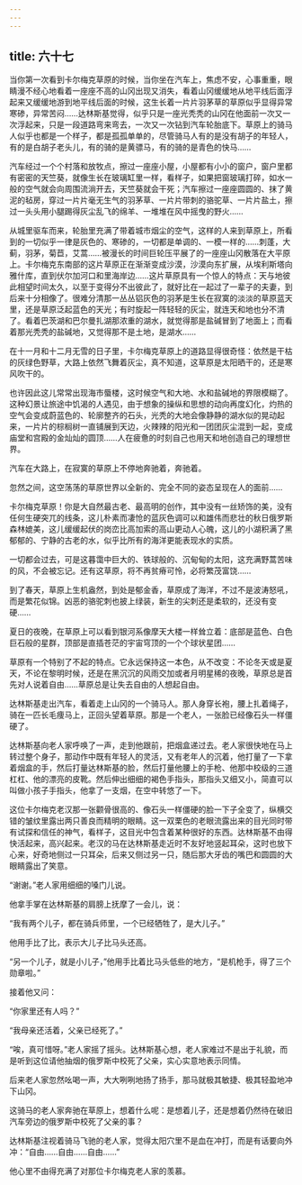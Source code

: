 ```yaml
---
---
---
```

title: 六十七
---



当你第一次看到卡尔梅克草原的时候，当你坐在汽车上，焦虑不安，心事重重，眼睛漫不经心地看着一座座不高的山冈出现又消失，看着山冈缓缓地从地平线后面浮起来又缓缓地游到地平线后面的时候，这生长着一片片羽茅草的草原似乎显得异常寒碜，异常苦闷……达林斯基觉得，似乎只是一座光秃秃的山冈在他面前一次又一次浮起来，只是一段道路弯来弯去，一次又一次钻到汽车轮胎底下。草原上的骑马人似乎也都是一个样子，都是孤孤单单的，尽管骑马人有的是没有胡子的年轻人，有的是白胡子老头儿，有的骑的是黄骠马，有的骑的是青色的快马……

汽车经过一个个村落和放牧点，擦过一座座小屋，小屋都有小小的窗户，窗户里都有密密的天竺葵，就像生长在玻璃缸里一样，看样子，如果把窗玻璃打碎，如水一般的空气就会向周围流淌开去，天竺葵就会干死；汽车擦过一座座圆圆的、抹了黄泥的毡房，穿过一片片毫无生气的羽茅草、一片片带刺的骆驼草、一片片盐土，擦过一头头用小腿踢得灰尘乱飞的绵羊、一堆堆在风中摇曳的野火……

从城里驱车而来，轮胎里充满了带着城市烟尘的空气，这样的人来到草原上，所看到的一切似乎一律是灰色的、寒碜的，一切都是单调的、一模一样的……刺蓬，大蓟，羽茅，菊苣，艾蒿……被漫长的时间巨轮压平展了的一座座山冈散落在大平原上。卡尔梅克东南部的这片草原正在渐渐变成沙漠，沙漠向东扩展，从埃利斯塔向雅什库，直到伏尔加河口和里海岸边……这片草原具有一个惊人的特点：天与地彼此相望时间太久，以至于变得分不出彼此了，就好比在一起过了一辈子的夫妻，到后来十分相像了。很难分清那一丛丛铝灰色的羽茅是生长在寂寞的淡淡的草原蓝天里，还是草原泛起蓝色的天光；有时旋起一阵轻轻的灰尘，就连天和地也分不清了。看着巴茨湖和巴尔曼扎湖那浓重的湖水，就觉得那是盐碱冒到了地面上；而看着那光秃秃的盐碱地，又觉得那不是土地，是湖水……

在十一月和十二月无雪的日子里，卡尔梅克草原上的道路显得很奇怪：依然是干枯的灰绿色野草，大路上依然飞舞着灰尘，真不知道，这草原是太阳晒干的，还是寒风吹干的。

也许因此这儿常常出现海市蜃楼，这时候空气和大地、水和盐碱地的界限模糊了。这种幻景让旅途中饥渴的人遇见，由于想象的操纵和思想的动向再度幻化，灼热的空气会变成蔚蓝色的、轮廓整齐的石头，光秃的大地会像静静的湖水似的晃动起来，一片片的棕榈树一直铺展到天边，火辣辣的阳光和一团团灰尘混到一起，变成庙堂和宫殿的金灿灿的圆顶……人在疲惫的时刻自己也用天和地创造自己的理想世界。

汽车在大路上，在寂寞的草原上不停地奔驰着，奔驰着。

忽然之间，这空荡荡的草原世界以全新的、完全不同的姿态呈现在人的面前……

卡尔梅克草原！你是大自然最古老、最高明的创作，其中没有一丝矫饰的美，没有任何生硬突兀的线条，这儿朴素而凄怆的蓝灰色调可以和雄伟而悲壮的秋日俄罗斯森林媲美，这儿缓缓起伏的岗峦比高加索的高山更动人心魄，这儿的小湖积满了黑郁郁的、宁静的古老的水，似乎比所有的海洋更能表现水的实质。

一切都会过去，可是这暮霭中巨大的、铁球般的、沉甸甸的太阳，这充满野蒿苦味的风，不会被忘记。还有这草原，将不再贫瘠可怜，必将繁茂富饶……

到了春天，草原上生机盎然，到处是郁金香，草原成了海洋，不过不是波涛怒吼，而是繁花似锦。凶恶的骆驼刺也披上绿装，新生的尖刺还是柔软的，还没有变硬……

夏日的夜晚，在草原上可以看到银河系像摩天大楼一样耸立着：底部是蓝色、白色巨石般的星群，顶部是直插苍茫的宇宙穹顶的一个个球状星团……

草原有一个特别了不起的特点。它永远保持这一本色，从不改变：不论冬天或是夏天，不论在黎明时候，还是在黑沉沉的风雨交加或者月明星稀的夜晚，草原总是首先对人说着自由……草原总是让失去自由的人想起自由。

达林斯基走出汽车，看着走上山冈的一个骑马人。那人身穿长袍，腰上扎着绳子，骑在一匹长毛痩马上，正回头望着草原。那是一个老人，一张脸已经像石头一样僵硬了。

达林斯基向老人家呼唤了一声，走到他跟前，把烟盒递过去。老人家很快地在马上转过整个身子，那动作中既有年轻人的灵活，又有老年人的沉着，他打量了一下拿着烟盒的手，然后打量达林斯基的脸，然后打量他腰上的手枪、他那中校级的三道杠杠、他的漂亮的皮靴。然后伸出细细的褐色手指头，那指头又细又小，简直可以叫做小孩子手指头，他拿了一支烟，在空中转悠了一下。

这位卡尔梅克老汉那一张颧骨很高的、像石头一样僵硬的脸一下子全变了，纵横交错的皱纹里露出两只善良而精明的眼睛。这一双栗色的老眼流露出来的目光同时带有试探和信任的神气，看样子，这目光中包含着某种很好的东西。达林斯基不由得快活起来，高兴起来。老汉的马在达林斯基走近时不友好地竖起耳朵，这时也放下心来，好奇地侧过一只耳朵，后来又侧过另一只，随后那大牙齿的嘴巴和圆圆的大眼睛露出了笑意。

“谢谢。”老人家用细细的嗓门儿说。

他拿手掌在达林斯基的肩膀上抚摩了一会儿，说：

“我有两个儿子，都在骑兵师里，一个已经牺牲了，是大儿子。”

他用手比了比，表示大儿子比马头还高。

“另一个儿子，就是小儿子，”他用手比着比马头低些的地方，“是机枪手，得了三个勋章啦。”

接着他又问：

“你家里还有人吗？”

“我母亲还活着，父亲已经死了。”

“唉，真可惜呀。”老人家摇了摇头。达林斯基心想，老人家难过不是出于礼貌，而是听到这位请他抽烟的俄罗斯中校死了父亲，实心实意地表示同情。

后来老人家忽然吆喝一声，大大咧咧地扬了扬手，那马就极其敏捷、极其轻盈地冲下山冈。

这骑马的老人家奔驰在草原上，想着什么呢：是想着儿子，还是想着仍然待在破旧汽车旁边的俄罗斯中校死了父亲的事？

达林斯基注视着骑马飞驰的老人家，觉得太阳穴里不是血在冲打，而是有话要向外冲：“自由……自由……自由……”

他心里不由得充满了对那位卡尔梅克老人家的羡慕。